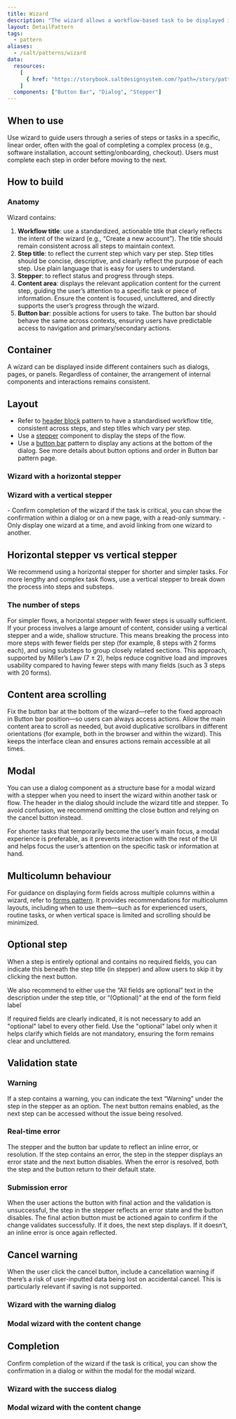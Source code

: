 ```yaml
---
title: Wizard
description: "The wizard allows a workflow-based task to be displayed in a sequence of manageable steps, for easier completion."
layout: DetailPattern
tags:
  - pattern
aliases:
  - /salt/patterns/wizard
data:
  resources:
    [
      { href: "https://storybook.saltdesignsystem.com/?path=/story/patterns-wizard", label: "Examples"},
    ]
  components: ["Button Bar", "Dialog", "Stepper"]
---
```


<Diagram
  src="/img/patterns/wizard/wizard-pattern-example.png"
  srcDark="/img/patterns/wizard/wizard-pattern-example-dark.png"
  alt="Wizard pattern example"
  border
  background="secondary"
/>

## When to use

Use wizard to guide users through a series of steps or tasks in a specific, linear order, often with the goal of completing a complex process (e.g., software installation, account setting/onboarding, checkout). Users must complete each step in order before moving to the next.

## How to build

### Anatomy

Wizard contains:
1. **Workflow title**: use a standardized, actionable title that clearly reflects the intent of the wizard (e.g., “Create a new account”). The title should remain consistent across all steps to maintain context.
2. **Step title**: to reflect the current step which vary per step. Step titles should be concise, descriptive, and clearly reflect the purpose of each step. Use plain language that is easy for users to understand. 
3. **Stepper**: to reflect status and progress through steps. 
4. **Content area**: displays the relevant application content for the current step, guiding the user’s attention to a specific task or piece of information. Ensure the content is focused, uncluttered, and directly supports the user’s progress through the wizard.
5. **Button bar**: possible actions for users to take. The button bar should behave the same across contexts, ensuring users have predictable access to navigation and primary/secondary actions.

<Diagram
  src="/img/patterns/wizard/wizard-pattern-anatomy.png"
  srcDark="/img/patterns/wizard/wizard-pattern-anatomy-dark.png"
  alt="Wizard pattern anatomy"
  border
  background="secondary"
/>

## Container

A wizard can be displayed inside different containers such as dialogs, pages, or panels. Regardless of container, the arrangement of internal components and interactions remains consistent.

## Layout
- Refer to [header block](/salt/patterns/header-block) pattern to have a standardised workflow title, consistent across steps, and step titles which vary per step.
- Use a [stepper](/salt/components/stepper) component to display the steps of the flow. 
- Use a [button bar](/salt/patterns/button-bar) pattern to display any actions at the bottom of the dialog. See more details about button options and order in Button bar pattern page.


### Wizard with a horizontal stepper

<Diagram
  src="/img/patterns/wizard/wizard-pattern-layout-spacing.png"
  srcDark="/img/patterns/wizard/wizard-pattern-layout-spacing-dark.png"
  alt="Wizard pattern spacing layout"
  border
  background="secondary"
/>

### Wizard with a vertical stepper

<Diagram
  src="/img/patterns/wizard/wizard-pattern-vertical-layout-spacing.png"
  alt="Wizard pattern vertical spacing layout"
  border
  background="secondary"
/>

<GuidanceCallout type="positive" customPillText="Best practices">
- Confirm completion of the wizard if the task is critical, you can show the confirmation within a dialog or on a new page, with a read-only summary. 
- Only display one wizard at a time, and avoid linking from one wizard to another.
</GuidanceCallout>

## Horizontal stepper vs vertical stepper

We recommend using a horizontal stepper for shorter and simpler tasks. For more lengthy and complex task flows, use a vertical stepper to break down the process into steps and substeps.

### The number of steps

For simpler flows, a horizontal stepper with fewer steps is usually sufficient. If your process involves a large amount of content, consider using a vertical stepper and a wide, shallow structure. This means breaking the process into more steps with fewer fields per step (for example, 8 steps with 2 forms each), and using substeps to group closely related sections. This approach, supported by Miller’s Law (7 ± 2), helps reduce cognitive load and improves usability compared to having fewer steps with many fields (such as 3 steps with 20 forms).
## Content area scrolling

Fix the button bar at the bottom of the wizard—refer to the fixed approach in Button bar position—so users can always access actions. Allow the main content area to scroll as needed, but avoid duplicative scrollbars in different orientations (for example, both in the browser and within the wizard). This keeps the interface clean and ensures actions remain accessible at all times.

<Diagram
  src="/img/patterns/wizard/wizard-pattern-content-scroll.png"
  alt="Wizard pattern content scroll"
  border
  background="secondary"
/>

## Modal

You can use a dialog component as a structure base for a modal wizard with a stepper when you need to insert the wizard within another task or flow. The header in the dialog should include the wizard title and stepper. To avoid confusion, we recommend omitting the close button and relying on the cancel button instead.

For shorter tasks that temporarily become the user’s main focus, a modal experience is preferable, as it prevents interaction with the rest of the UI and helps focus the user’s attention on the specific task or information at hand.

<Diagram
  src="/img/patterns/wizard/wizard-pattern-modal.png"
  alt="Wizard pattern modal"
  border
  background="secondary"
/>

## Multicolumn behaviour

For guidance on displaying form fields across multiple columns within a wizard, refer to [forms pattern](/salt/patterns/forms#multiple-columns). It provides recommendations for multicolumn layouts, including when to use them—such as for experienced users, routine tasks, or when vertical space is limited and scrolling should be minimized.

## Optional step

When a step is entirely optional and contains no required fields, you can indicate this beneath the step title (in stepper) and allow users to skip it by clicking the next button.

We also recommend to either use the “All fields are optional” text in the description under the step title, or “(Optional)” at the end of the form field label

<Diagram
  src="/img/patterns/wizard/wizard-pattern-optional-description.png"
  alt="Wizard pattern with header description for optional fields"
  border
  background="secondary"
/>

<Diagram
  src="/img/patterns/wizard/wizard-pattern-optional-form-fields.png"
  alt="Wizard pattern with optional form fields"
  border
  background="secondary"
/>

<GuidanceCallout type="positive" customPillText="Best practices">
If required fields are clearly indicated, it is not necessary to add an "optional" label to every other field. Use the "optional" label only when it helps clarify which fields are not mandatory, ensuring the form remains clear and uncluttered.
</GuidanceCallout>

## Validation state

### Warning

If a step contains a warning, you can indicate the text “Warning” under the step in the stepper as an option. The next button remains enabled, as the next step can be accessed without the issue being resolved.

<Diagram
  src="/img/patterns/wizard/wizard-pattern-validation-warning.png"
  alt="Wizard pattern with warning validation"
  border
  background="secondary"
/>

### Real-time error

The stepper and the button bar update to reflect an inline error, or resolution. If the step contains an error, the step in the stepper displays an error state and the next button disables. When the error is resolved, both the step and the button return to their default state.

<Diagram
  src="/img/patterns/wizard/wizard-pattern-realtime-error.png"
  alt="Wizard pattern with warning validation"
  border
  background="secondary"
/>

### Submission error

When the user actions the button with final action and the validation is unsuccessful, the step in the stepper reflects an error state and the button disables. The final action button must be actioned again to confirm if the change validates successfully. If it does, the next step displays. If it doesn’t, an inline error is once again reflected.

<Diagram
  src="/img/patterns/wizard/wizard-pattern-submission-error.png"
  alt="Wizard pattern with submission error"
  border
  background="secondary"
/>

## Cancel warning

When the user click the cancel button, include a cancellation warning if there’s a risk of user-inputted data being lost on accidental cancel. This is particularly relevant if saving is not supported.

### Wizard with the warning dialog

<Diagram
  src="/img/patterns/wizard/wizard-pattern-cancel-warning-dialog.png"
  alt="Wizard pattern with warning dialog on cancel"
  border
  background="secondary"
/>

### Modal wizard with the content change

<Diagram
  src="/img/patterns/wizard/wizard-pattern-cancel-content-warning.png"
  alt="Wizard pattern in modal with cancel warning"
  border
  background="secondary"
/>

## Completion

Confirm completion of the wizard if the task is critical, you can show the confirmation in a dialog or within the modal for the modal wizard.

### Wizard with the success dialog

<Diagram
  src="/img/patterns/wizard/wizard-pattern-modal-success.png"
  alt="Wizard pattern with success dialog"
  border
  background="secondary"
/>

### Modal wizard with the content change

<Diagram
  src="/img/patterns/wizard/wizard-pattern-dialog-content-success.png"
  alt="Wizard pattern in modal success"
  border
  background="secondary"
/>
